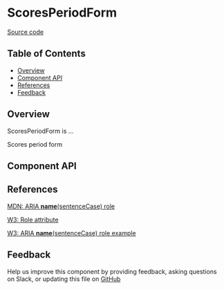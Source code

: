 
# ScoresPeriodForm

[Source code](<https://github.com/leemonade/bubbles/tree/main/packages/components/scores/ScoresPeriodForm>)

## Table of Contents

<!-- START doctoc generated TOC please keep comment here to allow auto update -->
<!-- DON'T EDIT THIS SECTION, INSTEAD RE-RUN doctoc TO UPDATE -->

- [Overview](#overview)
- [Component API](#component-api)
- [References](#references)
- [Feedback](#feedback)

## Overview

ScoresPeriodForm is ...

<ThemeProvider>
  <ScoresPeriodForm>Scores period form</ScoresPeriodForm>
</ThemeProvider>

## Component API

<Preview>
  <Story id="organisms-scores-scores-period-form--playground" />
</Preview>

<Props of={ScoresPeriodForm} />

## References

[MDN: ARIA **name**(sentenceCase) role](<https://developer.mozilla.org/en-US/docs/Web/Accessibility/ARIA/Roles/scores-period-form_role>)

[W3: Role attribute](https://www.w3.org/WAI/PF/HTML/wiki/RoleAttribute)

[W3: ARIA **name**(sentenceCase) role example](<https://www.w3.org/TR/2016/WD-wai-aria-practices-1.1-20160317/examples/scores-period-form/scores-period-form.html>)

## Feedback

Help us improve this component by providing feedback, asking questions on Slack, or updating this file on
[GitHub](<https://github.com/leemonade/bubbles/edit/main/packages/components/scores/ScoresPeriodForm.mdx>)
